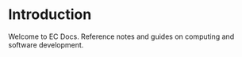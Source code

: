 # Introduction

Welcome to EC Docs.  Reference notes and guides on computing and software development.
